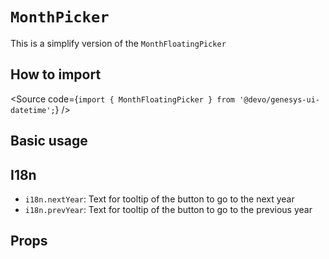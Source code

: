

<Meta of={Stories} />

# `MonthPicker`

This is a simplify version of the `MonthFloatingPicker`

## How to import

<Source code={`import { MonthFloatingPicker } from '@devo/genesys-ui-datetime';`} />

## Basic usage

<Canvas of={Stories.Playground} />

## I18n

- `i18n.nextYear`: Text for tooltip of the button to go to the next year
- `i18n.prevYear`: Text for tooltip of the button to go to the previous year

## Props

<ArgTypes of={Stories} />
